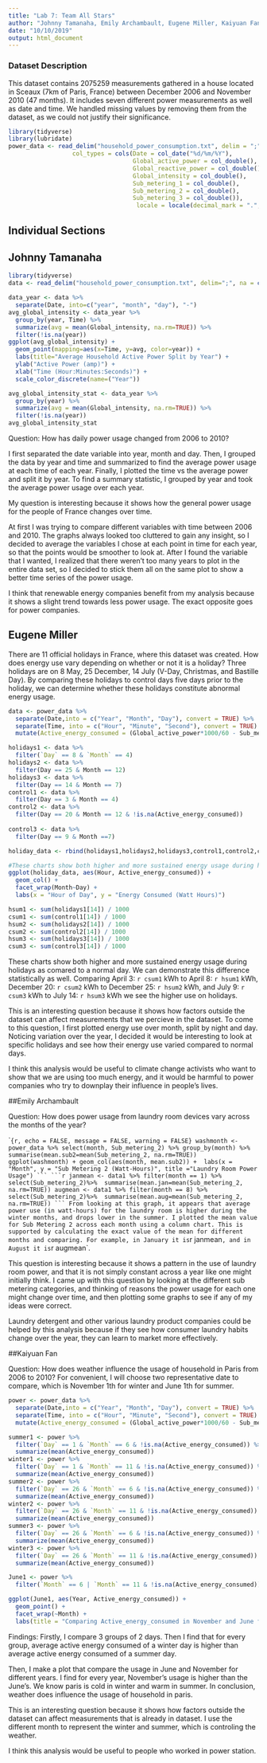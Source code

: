 ---
title: "Lab 7: Team All Stars"
author: "Johnny Tamanaha, Emily Archambault, Eugene Miller, Kaiyuan Fan, Jingzhi Zhang"
date: "10/10/2019"
output: html_document
---

### Dataset Description
This dataset contains 2075259 measurements gathered in a house located in Sceaux (7km of Paris, France) between December 2006 and November 2010 (47 months). It includes seven different power measurements as well as date and time. We handled missing values by removing them from the dataset, as we could not justify their significance. 

```{r, setup, echo = FALSE, message = FALSE, warning = FALSE}
library(tidyverse)
library(lubridate)
power_data <- read_delim("household_power_consumption.txt", delim = ";", na = c('', '?'),
                  col_types = cols(Date = col_date("%d/%m/%Y"),
                                   Global_active_power = col_double(),
                                   Global_reactive_power = col_double(),
                                   Global_intensity = col_double(),
                                   Sub_metering_1 = col_double(),
                                   Sub_metering_2 = col_double(),
                                   Sub_metering_3 = col_double()),
                                    locale = locale(decimal_mark = ".", grouping_mark = ","))
```

## Individual Sections

## Johnny Tamanaha
```{r, warning=FALSE, message=FALSE}
library(tidyverse)
data <- read_delim("household_power_consumption.txt", delim=";", na = c("","?"), col_types=cols(Date = col_date("%e/%m/%Y"), Time=col_time("%H:%M:%S"), .default=col_double()), locale=locale(decimal_mark="."))
```
```{r}
data_year <- data %>%
  separate(Date, into=c("year", "month", "day"), "-")
avg_global_intensity <- data_year %>%
  group_by(year, Time) %>%
  summarize(avg = mean(Global_intensity, na.rm=TRUE)) %>%
  filter(!is.na(year))
ggplot(avg_global_intensity) +
  geom_point(mapping=aes(x=Time, y=avg, color=year)) +
  labs(title="Average Household Active Power Split by Year") +
  ylab("Active Power (amp)") +
  xlab("Time (Hour:Minutes:Seconds)") +
  scale_color_discrete(name=("Year"))
```
```{r}
avg_global_intensity_stat <- data_year %>%
  group_by(year) %>%
  summarize(avg = mean(Global_intensity, na.rm=TRUE)) %>%
  filter(!is.na(year))
avg_global_intensity_stat
```

Question: How has daily power usage changed from 2006 to 2010?

I first separated the date variable into year, month and day. Then, I grouped the data by year and time and summarized to find the average power usage at each time of each year. Finally, I plotted the time vs the average power and split it by year. To find a summary statistic, I grouped by year and took the average power usage over each year.

My question is interesting because it shows how the general power usage for the people of France changes over time. 

At first I was trying to compare different variables with time between 2006 and 2010. The graphs always looked too cluttered to gain any insight, so I decided to average the variables I chose at each point in time for each year, so that the points would be smoother to look at. After I found the variable that I wanted, I realized that there weren't too many years to plot in the entire data set, so I decided to stick them all on the same plot to show a better time series of the power usage. 

I think that renewable energy companies benefit from my analysis because it shows a slight trend towards less power usage. The exact opposite goes for power companies. 

## Eugene Miller

There are 11 official holidays in France, where this dataset was created. How does energy use vary depending on whether or not it is a holiday? Three holidays are on 8 May, 25 December, 14 July (V-Day, Christmas, and Bastille Day). By comparing these holidays to control days five days prior to the holiday, we can determine whether these holidays constitute abnormal energy usage. 

```{r, echo = FALSE, message = FALSE, warning = FALSE}
data <- power_data %>%
  separate(Date,into = c("Year", "Month", "Day"), convert = TRUE) %>%
  separate(Time, into = c("Hour", "Minute", "Second"), convert = TRUE) %>%
  mutate(Active_energy_consumed = (Global_active_power*1000/60 - Sub_metering_1 - Sub_metering_2 - Sub_metering_3), Datetime = make_datetime(Year, Month, Day, Hour, Minute, Second)) 
```

```{r, echo = FALSE, message = FALSE, warning = FALSE}

holidays1 <- data %>%
  filter(`Day` == 8 & `Month` == 4) 
holidays2 <- data %>%
  filter(Day == 25 & Month == 12)
holidays3 <- data %>%
  filter(Day == 14 & Month == 7)
control1 <- data %>%
  filter(Day == 3 & Month == 4)
control2 <- data %>%
  filter(Day == 20 & Month == 12 & !is.na(Active_energy_consumed))
  
control3 <- data %>%
  filter(Day == 9 & Month ==7)

holiday_data <- rbind(holidays1,holidays2,holidays3,control1,control2,control3)

#These charts show both higher and more sustained energy usage during holidays as comared to a normal day.
ggplot(holiday_data, aes(Hour, Active_energy_consumed)) +
  geom_col() + 
  facet_wrap(Month~Day) +
  labs(x = "Hour of Day", y = "Energy Consumed (Watt Hours)")

hsum1 <- sum(holidays1[14]) / 1000
csum1 <- sum(control1[14]) / 1000
hsum2 <- sum(holidays2[14]) / 1000
csum2 <- sum(control2[14]) / 1000
hsum3 <- sum(holidays3[14]) / 1000
csum3 <- sum(control3[14]) / 1000

```

These charts show both higher and more sustained energy usage during holidays as comared to a normal day. We can demonstrate this difference statistically as well. Comparing April 3: `r csum1` kWh to April 8: `r hsum1` kWh, December 20: `r csum2` kWh to December 25: `r hsum2` kWh, and July 9: `r csum3` kWh to July 14: `r hsum3` kWh we see the higher use on holidays. 

This is an interesting question because it shows how factors outside the dataset can affect measurements that we percieve in the dataset. To come to this question, I first plotted energy use over month, split by night and day. Noticing variation over the year, I decided it would be interesting to look at specific holidays and see how their energy use varied compared to normal days.

I think this analysis would be useful to climate change activists who want to show that we are using too much energy, and it would be harmful to power companies who try to downplay their influence in people's lives.

##Emily Archambault

Question: How does power usage from laundry room devices vary across the months of the year?

``{r, echo = FALSE, message = FALSE, warning = FALSE}
washmonth <- power_data %>% select(month, Sub_metering_2) %>% group_by(month) %>% 
summarise(mean.sub2=mean(Sub_metering_2, na.rm=TRUE))
ggplot(washmonth) + geom_col(aes(month, mean.sub2)) + 
labs(x = "Month", y = "Sub Metering 2 (Watt-Hours)", title ="Laundry Room Power Usage")
```
```{r}
janmean <- data1 %>% filter(month == 1) %>% select(Sub_metering_2)%>% 
summarise(mean.jan=mean(Sub_metering_2, na.rm=TRUE))
augmean <- data1 %>% filter(month == 8) %>% select(Sub_metering_2)%>% 
summarise(mean.aug=mean(Sub_metering_2, na.rm=TRUE))
```
From looking at this graph, it appears that average power use (in watt-hours) for the laundry room is higher during the winter months, and drops lower in the summer. I plotted the mean value for Sub Metering 2 across each month using a column chart. This is supported by calculating the exact value of the mean for different months and comparing. For example, in January it is `r janmean`, and in August it is `r augmean`.

This question is interesting because it shows a pattern in the use of laundry room power, and that it is not simply constant across a year like one might initially think. I came up with this question by looking at the different sub metering categories, and thinking of reasons the power usage for each one might change over time, and then plotting some graphs to see if any of my ideas were correct. 

Laundry detergent and other various laundry product companies could be helped by this analysis because if they see how consumer laundry habits change over the year, they can learn to market more effectively.

##Kaiyuan Fan

Question: How does weather influence the usage of household in Paris from 2006 to 2010?
For convenient, I will choose two representative date to compare, which is November 1th for winter and June 1th for summer.

```{r, echo = FALSE, message = FALSE, warning = FALSE}
power <- power_data %>%
  separate(Date,into = c("Year", "Month", "Day"), convert = TRUE) %>%
  separate(Time, into = c("Hour", "Minute", "Second"), convert = TRUE) %>%
  mutate(Active_energy_consumed = (Global_active_power*1000/60 - Sub_metering_1 - Sub_metering_2 - Sub_metering_3))

summer1 <- power %>%
  filter(`Day` == 1 & `Month` == 6 & !is.na(Active_energy_consumed)) %>%
  summarize(mean(Active_energy_consumed))
winter1 <- power %>%
  filter(`Day` == 1 & `Month` == 11 & !is.na(Active_energy_consumed)) %>%
  summarize(mean(Active_energy_consumed))
summer2 <- power %>%
  filter(`Day` == 26 & `Month` == 6 & !is.na(Active_energy_consumed)) %>%
  summarize(mean(Active_energy_consumed))
winter2 <- power %>%
  filter(`Day` == 26 & `Month` == 11 & !is.na(Active_energy_consumed)) %>%
  summarize(mean(Active_energy_consumed))
summer3 <- power %>%
  filter(`Day` == 26 & `Month` == 6 & !is.na(Active_energy_consumed)) %>%
  summarize(mean(Active_energy_consumed))
winter3 <- power %>%
  filter(`Day` == 26 & `Month` == 11 & !is.na(Active_energy_consumed)) %>%
  summarize(mean(Active_energy_consumed))
```

```{r, echo = FALSE, message = FALSE, warning = FALSE}
June1 <- power %>%
  filter(`Month` == 6 | `Month` == 11 & !is.na(Active_energy_consumed))

ggplot(June1, aes(Year, Active_energy_consumed)) +
  geom_point() + 
  facet_wrap(~Month) +
  labs(title = "Comparing Active_energy_consumed in November and June for Different Year")
```

Findings:
Firstly, I compare 3 groups of 2 days. Then I find that for every group, average active energy consumed of a winter day is higher than average active energy consumed of a summer day. 

Then, I make a plot that compare the usage in June and November for different years. I find for every year, November's usage is higher than the June's.
We know paris is cold in winter and warm in summer. In conclusion, weather does influence the usage of household in paris. 

This is an interesting question because it shows how factors outside the dataset can affect measurements that is already in dataset. I use the different month to represent the winter and summer, which is controling the weather. 

I think this analysis would be useful to people who worked in power station.


